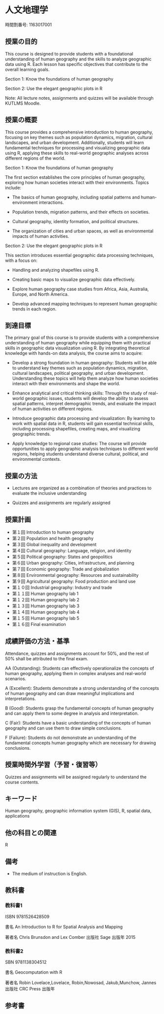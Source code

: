 # 人文地理学 {.unnumbered}

時間割番号: 1163017001

## 授業の目的

This course is designed to provide students with a foundational understanding of human geography and the skills to analyze geographic data using R. Each lesson has specific objectives that contribute to the overall learning goals.

Section 1: Know the foundations of human geography

Section 2: Use the elegant geographic plots in R

Note: All lecture notes, assignments and quizzes will be available through KUTLMS Moodle.

## 授業の概要

This course provides a comprehensive introduction to human geography, focusing on key themes such as population dynamics, migration, cultural landscapes, and urban development. Additionally, students will learn fundamental techniques for processing and visualizing geographic data using R, applying these skills to real-world geographic analyses across different regions of the world.

Section 1: Know the foundations of human geography

The first section establishes the core principles of human geography, exploring how human societies interact with their environments. Topics include:

-   The basics of human geography, including spatial patterns and human-environment interactions.

-   Population trends, migration patterns, and their effects on societies.

-   Cultural geography, identity formation, and political structures.

-   The organization of cities and urban spaces, as well as environmental impacts of human activities.

Section 2: Use the elegant geographic plots in R

This section introduces essential geographic data processing techniques, with a focus on:

-   Handling and analyzing shapefiles using R.

-   Creating basic maps to visualize geographic data effectively.

-   Explore human geography case studies from Africa, Asia, Australia, Europe, and North America.

-   Develop advanced mapping techniques to represent human geographic trends in each region.

## 到達目標

The primary goal of this course is to provide students with a comprehensive understanding of human geography while equipping them with practical skills in geographic data visualization using R. By integrating theoretical knowledge with hands-on data analysis, the course aims to acquire:

-   Develop a strong foundation in human geography: Students will be able to understand key themes such as population dynamics, migration, cultural landscapes, political geography, and urban development. Understanding these topics will help them analyze how human societies interact with their environments and shape the world.

-   Enhance analytical and critical thinking skills: Through the study of real-world geographic issues, students will develop the ability to assess spatial patterns, interpret demographic trends, and evaluate the impact of human activities on different regions.

-   Introduce geographic data processing and visualization: By learning to work with spatial data in R, students will gain essential technical skills, including processing shapefiles, creating maps, and visualizing geographic trends.

-   Apply knowledge to regional case studies: The course will provide opportunities to apply geographic analysis techniques to different world regions, helping students understand diverse cultural, political, and environmental contexts.

## 授業の方法

-   Lectures are organized as a combination of theories and practices to evaluate the inclusive understanding

-   Quizzes and assignments are regularly assigned

## 授業計画

-   第１回 Introduction to human geography
-   第２回 Population and health geography
-   第３回 Global inequality and development
-   第４回 Cultural geography: Language, religion, and identity
-   第５回 Political geography: States and geopolitics
-   第６回 Urban geography: Cities, infrastructure, and planning
-   第７回 Economic geography: Trade and globalization
-   第８回 Environmental geography: Resources and sustainability
-   第９回 Agricultural geography: Food production and land use
-   第１０回 Industrial geography: Industry and trade
-   第１１回 Human geography lab 1
-   第１２回 Human geography lab 2
-   第１３回 Human geography lab 3
-   第１４回 Human geography lab 4
-   第１５回 Human geography lab 5
-   第１６回 Final examination

## 成績評価の方法・基準

Attendance, quizzes and assignments account for 50%, and the rest of 50% shall be attributed to the final exam.

AA (Outstanding): Students can effectively operationalize the concepts of human geography, applying them in complex analyses and real-world scenarios.

A (Excellent): Students demonstrate a strong understanding of the concepts of human geography and can draw meaningful implications and interpretations.

B (Good): Students grasp the fundamental concepts of human geography and can apply them to some degree in analysis and interpretation.

C (Fair): Students have a basic understanding of the concepts of human geography and can use them to draw simple conclusions.

F (Failure): Students do not demonstrate an understanding of the fundamental concepts human geography which are necessary for drawing conclusions.

## 授業時間外学習（予習・復習等）

Quizzes and assignments will be assigned regularly to understand the course contents.

## キーワード

Human geography, geographic information system (GIS), R, spatial data, applications

## 他の科目との関連

R

## 備考

-   The medium of instruction is English.

## 教科書

### 教科書1

ISBN 9781526428509

書名 An Introduction to R for Spatial Analysis and Mapping

著者名 Chris Brunsdon and Lex Comber 出版社 Sage 出版年 2015

### 教科書2

SBN 9781138304512

書名 Geocomputation with R

著者名 Robin Lovelace,Lovelace, Robin,Nowosad, Jakub,Munchow, Jannes 出版社 CRC Press 出版年

## 参考書
